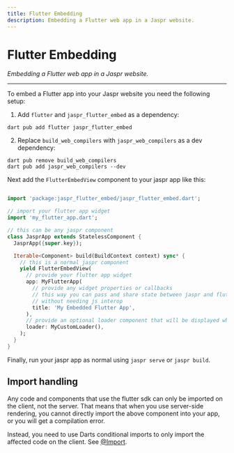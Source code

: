 ```yaml
---
title: Flutter Embedding
description: Embedding a Flutter web app in a Jaspr website.
---
```


# Flutter Embedding
*Embedding a Flutter web app in a Jaspr website.*

---

To embed a Flutter app into your Jaspr website you need the following setup:

1. Add `flutter` and `jaspr_flutter_embed` as a dependency:

  ```shell
  dart pub add flutter jaspr_flutter_embed
  ```

2. Replace `build_web_compilers` with `jaspr_web_compilers` as a dev dependency:

  ```shell
  dart pub remove build_web_compilers
  dart pub add jaspr_web_compilers --dev
  ```

Next add the `FlutterEmbedView` component to your jaspr app like this:

```dart

import 'package:jaspr_flutter_embed/jaspr_flutter_embed.dart';

// import your flutter app widget
import 'my_flutter_app.dart';

// this can be any jaspr component
class JasprApp extends StatelessComponent {
  JasprApp({super.key});

  Iterable<Component> build(BuildContext context) sync* {
    // this is a normal jaspr component
    yield FlutterEmbedView(
      // provide your flutter app widget
      app: MyFlutterApp(
        // provide any widget properties or callbacks
        // this way you can pass and share state between jaspr and flutter
        // without needing js interop
        title: 'My Embedded Flutter App',
      ),
      // provide an optional loader component that will be displayed while the flutter app loads
      loader: MyCustomLoader(),
    );
  }
}
```

Finally, run your jaspr app as normal using `jaspr serve` or `jaspr build`.

## Import handling

Any code and components that use the flutter sdk can only be imported on the client, not the server. That means that
when you use server-side rendering, you cannot directly import the above component into your app, or you will get a
compilation error.

Instead, you need to use Darts conditional imports to only import the affected code on the client.
See [@Import](/utils/at_import).
